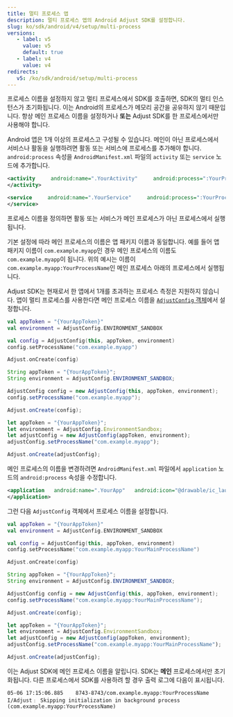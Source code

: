 ```yaml
---
title: 멀티 프로세스 앱
description: 멀티 프로세스 앱의 Android Adjust SDK를 설정합니다.
slug: ko/sdk/android/v4/setup/multi-process
versions:
   - label: v5
     value: v5
     default: true
   - label: v4
     value: v4
redirects:
   v5: /ko/sdk/android/setup/multi-process
---
```


<Callout type="important">

프로세스 이름을 설정하지 않고 멀티 프로세스에서 SDK를 호출하면, SDK의 멀티 인스턴스가 초기화됩니다. 이는 Android의 프로세스가 메모리 공간을 공유하지 않기 때문입니다. 항상 메인 프로세스 이름을 설정하거나 **또는** Adjust SDK를 한 프로세스에서만 사용해야 합니다.

</Callout>

Android 앱은 1개 이상의 프로세스고 구성될 수 있습니다. 메인이 아닌 프로세스에서 서비스나 활동을 실행하려면 활동 또는 서비스에 프로세스를 추가해야 합니다. `android:process` 속성을 `AndroidManifest.xml` 파일의 `activity` 또는 `service` 노드에 추가합니다.

<CodeBlock title="AndroidManifest.xml">

```xml
<activity     android:name=".YourActivity"     android:process=":YourProcessName">
</activity>

```

</CodeBlock>
<CodeBlock title="AndroidManifest.xml">

```xml
<service     android:name=".YourService"     android:process=":YourProcessName">
</service>

```

</CodeBlock>

프로세스 이름을 정의하면 활동 또는 서비스가 메인 프로세스가 아닌 프로세스에서 실행됩니다.

기본 설정에 따라 메인 프로세스의 이름은 앱 패키지 이름과 동일합니다. 예를 들어 앱 패키지 이름이 `com.example.myapp`인 경우 메인 프로세스의 이름도 `com.example.myapp`이 됩니다. 위의 예시는 이름이 `com.example.myapp:YourProcessName`인 메인 프로세스 아래의 프로세스에서 실행됩니다.

Adjust SDK는 현재로서 한 앱에서 1개를 초과하는 프로세스 측정은 지원하지 않습니다. 앱이 멀티 프로세스를 사용한다면 메인 프로세스 이름을 [`AdjustConfig` 객체](/ko/sdk/android/configuration)에서 설정합니다.

<Tabs>
<Tab title="Kotlin" sync="kotlin">

```kotlin
val appToken = "{YourAppToken}"
val environment = AdjustConfig.ENVIRONMENT_SANDBOX

val config = AdjustConfig(this, appToken, environment)
config.setProcessName("com.example.myapp")

Adjust.onCreate(config)
```

</Tab>
<Tab title="Java" sync="java">

```java
String appToken = "{YourAppToken}";
String environment = AdjustConfig.ENVIRONMENT_SANDBOX;

AdjustConfig config = new AdjustConfig(this, appToken, environment);
config.setProcessName("com.example.myapp");

Adjust.onCreate(config);
```

</Tab>
<Tab title="Javascript" sync="js">

```js
let appToken = "{YourAppToken}";
let environment = AdjustConfig.EnvironmentSandbox;
let adjustConfig = new AdjustConfig(appToken, environment);
adjustConfig.setProcessName("com.example.myapp");

Adjust.onCreate(adjustConfig);
```

</Tab>
</Tabs>

메인 프로세스의 이름을 변경하려면 `AndroidManifest.xml` 파일에서 `application` 노드의 `android:process` 속성을 수정합니다.

<CodeBlock title="AndroidManifest.xml">

```xml
<application   android:name=".YourApp"   android:icon="@drawable/ic_launcher"   android:label="@string/app_name"   android:theme="@style/AppTheme"   android:process=":YourMainProcessName">
</application>

```

</CodeBlock>

그런 다음 `AdjustConfig` 객체에서 프로세스 이름을 설정합니다.

<Tabs>
<Tab title="Kotlin" sync="kotlin">

```kotlin
val appToken = "{YourAppToken}"
val environment = AdjustConfig.ENVIRONMENT_SANDBOX

val config = AdjustConfig(this, appToken, environment)
config.setProcessName("com.example.myapp:YourMainProcessName")

Adjust.onCreate(config)
```

</Tab>
<Tab title="Java" sync="java">

```java
String appToken = "{YourAppToken}";
String environment = AdjustConfig.ENVIRONMENT_SANDBOX;

AdjustConfig config = new AdjustConfig(this, appToken, environment);
config.setProcessName("com.example.myapp:YourMainProcessName");

Adjust.onCreate(config);
```

</Tab>
<Tab title="Javascript" sync="js">

```js
let appToken = "{YourAppToken}";
let environment = AdjustConfig.EnvironmentSandbox;
let adjustConfig = new AdjustConfig(appToken, environment);
adjustConfig.setProcessName("com.example.myapp:YourMainProcessName");

Adjust.onCreate(adjustConfig);
```

</Tab>
</Tabs>

이는 Adjust SDK에 메인 프로세스 이름을 알립니다. SDK는 **메인** 프로세스에서만 초기화됩니다. 다른 프로세스에서 SDK를 사용하려 할 경우 출력 로그에 다음이 표시됩니다.

```text
05-06 17:15:06.885    8743-8743/com.example.myapp:YourProcessName I/Adjust﹕ Skipping initialization in background process (com.example.myapp:YourProcessName)
```
